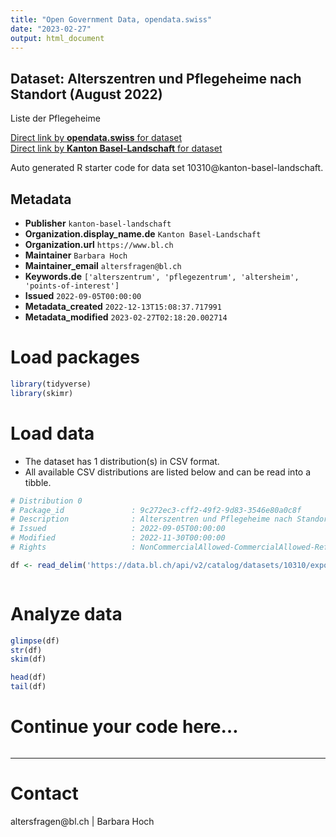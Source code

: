 ```yaml
---
title: "Open Government Data, opendata.swiss"
date: "2023-02-27"
output: html_document
---
```


## Dataset: Alterszentren und Pflegeheime nach Standort (August 2022)

Liste der Pflegeheime

[Direct link by **opendata.swiss** for dataset](https://opendata.swiss/de/dataset/alterszentren-und-pflegeheime-nach-standort-august-2022)<br>
[Direct link by **Kanton Basel-Landschaft** for dataset](https://data.bl.ch/explore/dataset/10310/)

Auto generated R starter code for data set 10310@kanton-basel-landschaft.

## Metadata

- **Publisher** `kanton-basel-landschaft`
- **Organization.display_name.de** `Kanton Basel-Landschaft`
- **Organization.url** `https://www.bl.ch`
- **Maintainer** `Barbara Hoch`
- **Maintainer_email** `altersfragen@bl.ch`
- **Keywords.de** `['alterszentrum', 'pflegezentrum', 'altersheim', 'points-of-interest']`
- **Issued** `2022-09-05T00:00:00`
- **Metadata_created** `2022-12-13T15:08:37.717991`
- **Metadata_modified** `2023-02-27T02:18:20.002714`


# Load packages

```r

library(tidyverse)
library(skimr)

```

# Load data

-   The dataset has 1 distribution(s) in CSV format.
-   All available CSV distributions are listed below and can be read into a tibble.

```r

# Distribution 0
# Package_id               : 9c272ec3-cff2-49f2-9d83-3546e80a0c8f
# Description              : Alterszentren und Pflegeheime nach Standort (August 2022) (csv)
# Issued                   : 2022-09-05T00:00:00
# Modified                 : 2022-11-30T00:00:00
# Rights                   : NonCommercialAllowed-CommercialAllowed-ReferenceRequired

df <- read_delim('https://data.bl.ch/api/v2/catalog/datasets/10310/exports/csv')



```

# Analyze data

```r

glimpse(df)
str(df)
skim(df)

head(df)
tail(df)

```

# Continue your code here...

```r

```

------------------------------------------------------------------------

# Contact

altersfragen@bl.ch | Barbara Hoch
